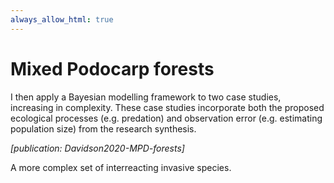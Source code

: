 ```yaml
---
always_allow_html: true
---
```


# Mixed Podocarp forests {#app-mpd}

I then apply a Bayesian modelling framework to two case studies, increasing in complexity. These case studies incorporate both the proposed ecological processes (e.g. predation) and observation error (e.g. estimating population size) from the research synthesis.

*[publication: Davidson2020-MPD-forests]*

A more complex set of interreacting invasive species.
